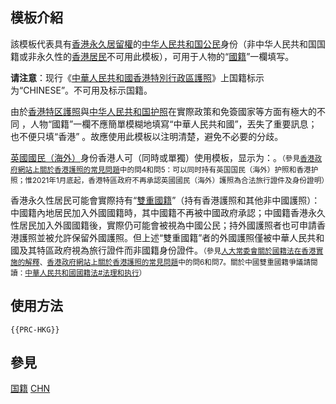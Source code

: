 <IncludeOnly><!-- 在這裡加入模板的保護標識 --></IncludeOnly>
<!-- 在本行下編輯模板說明 -->
== 模板介紹 ==
該模板代表具有[[香港]][[永久居留權]]的[[中華人民共和國國籍法|中华人民共和国公民]]身份（非中华人民共和国国籍或非永久性的[[香港居民]]不可用此模板），可用于人物的“[[國籍]]”一欄填写。

'''请注意'''：现行《[[中華人民共和國香港特別行政區護照]]》上国籍标示为“CHINESE”。不可用{{tl|HKG}}及{{tl|PRC}}标示国籍。

由於[[中華人民共和國香港特別行政區護照|香港特区護照]]與[[中华人民共和国护照]]在實際政策和免簽國家等方面有極大的不同<!-- 詳請閱讀[[香港特別行政區護照#豁免簽證國家及地區]]、[[中华人民共和国护照#免签证及落地签证地区]]條目章節 -->，人物“國籍”一欄不應簡單模糊地填寫“中華人民共和國”，丟失了重要訊息；也不便只填“香港”<!-- 因其為“國籍” -->。故應使用此模板以注明清楚，避免不必要的分歧。

[[英國國民（海外）]]身份香港人可（同時或單獨）使用模板{{tl|GBN}}，显示为：{{GBN}}。<small>（參見[https://www.gov.hk/tc/residents/immigration/traveldoc/hksarpassport/faqpassport.htm 香港政府網站上關於香港護照的常見問題]中的問4和問5：可以同时持有英国国民（海外）护照和香港护照；惟2021年1月底起，香港特區政府不再承認英國國民（海外）護照為合法旅行證件及身份證明）</small>

香港永久性居民可能會實際持有“[[多重國籍|雙重國籍]]”（持有香港護照和其他非中國護照）：中國籍內地居民加入外國國籍時，其中國籍不再被中國政府承認；中國籍香港永久性居民加入外國國籍後，實際仍可能會被視為中國公民；持外國護照者也可申請香港護照並被允許保留外國護照。但上述“雙重國籍”者的外國護照僅被中華人民共和國及其特區政府視為旅行證件而非國籍身份證件。<small>（參見[http://www.gov.hk/tc/residents/immigration/chinese/law.htm 人大常委會關於國籍法在香港實施的解釋]、[https://www.gov.hk/tc/residents/immigration/traveldoc/hksarpassport/faqpassport.htm 香港政府網站上關於香港護照的常見問題]中的問6和問7。關於中國雙重國籍爭議請閱讀：[[中華人民共和國國籍法#法理和执行]]）</small>

== 使用方法 ==
<pre>
{{PRC-HKG}}
</pre>

== 參見 ==
{{HKG-all}}

<includeOnly>
<!-- 本行下加入模板的分類 -->
[[Category:香港旗帜模板|国籍]]
[[Category:旗帜-国籍-身份标示模板|CHN]]

<!-- 本行下加入模板的跨語言鏈接 -->
</includeOnly>